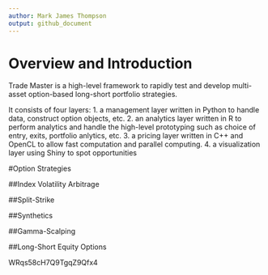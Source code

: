 ```yaml
---
author: Mark James Thompson
output: github_document
---
```


<!-- README.md is generated from README.Rmd. Please edit that file -->

# Overview and Introduction

Trade Master is a high-level framework to rapidly test and develop multi-asset option-based  long-short portfolio strategies.

It consists of four layers: 
1. a management layer written in Python to handle data, construct option objects, etc.
2. an analytics layer written in R to perform analytics and handle the high-level prototyping such as choice of entry, exits, portfolio anlytics, etc.
3. a pricing layer written in C++ and OpenCL to allow fast computation and parallel computing.
4. a visualization layer using Shiny to spot opportunities




#Option Strategies

##Index Volatility Arbitrage

##Split-Strike 

##Synthetics

##Gamma-Scalping

##Long-Short Equity Options






WRqs58cH7Q9TgqZ9Qfx4

